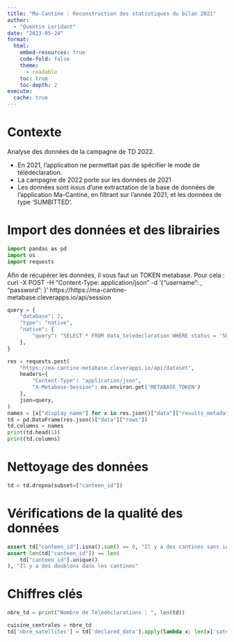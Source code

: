 ```yaml
---
title: "Ma-Cantine : Reconstruction des statistiques du bilan 2021"
author:
  - "Quentin Loridant"
date: "2023-05-24"
format:
  html:
    embed-resources: true
    code-fold: false
    theme:
      - readable
    toc: true
    toc-depth: 2
execute:
  cache: true
---
```


# Contexte
Analyse des données de la campagne de TD 2022.

* En 2021, l'application ne permettait pas de spécifier le mode de télédéclaration.  
* La campagne de 2022 porte sur les données de 2021  
* Les données sont issus d'une extractation de la base de données de l'application Ma-Cantine, en filtrant sur l'année 2021, et les données de type 'SUMBITTED'.


# Import des données et des librairies
```python
import pandas as pd
import os
import requests

```

Afin de récupérer les données, il vous faut un TOKEN metabase. Pour cela :
curl -X POST -H "Content-Type: application/json" -d '{"username": <USERNAME>, "password": <PASSWORD>}' https://https://ma-cantine-metabase.cleverapps.io/api/session

```python
query = {
    "database": 2,
    "type": "native",
    "native": {
        "query": "SELECT * FROM data_teledeclaration WHERE status = 'SUBMITTED' and year = 2021"
    },
}

res = requests.post(
    "https://ma-cantine-metabase.cleverapps.io/api/dataset",
    headers={
        "Content-Type": "application/json",
        "X-Metabase-Session": os.environ.get('METABASE_TOKEN')
    },
    json=query,
)
names = [x["display_name"] for x in res.json()["data"]["results_metadata"]["columns"]]
td = pd.DataFrame(res.json()["data"]["rows"])
td.columns = names
print(td.head(1))
print(td.columns)
```

# Nettoyage des données
```python
td = td.dropna(subset=["canteen_id"])
```

# Vérifications de la qualité des données
```python
assert td["canteen_id"].isna().sum() == 0, "Il y a des cantines sans identifiant"
assert len(td["canteen_id"]) == len(
    td["canteen_id"].unique()
), "Il y a des doublons dans les cantines"
```

# Chiffres clés
```python
nbre_td = print("Nombre de Télédéclarations : ", len(td))
```

```python
cuisine_centrales = nbre_td
td['nbre_satellites'] = td['declared_data'].apply(lambda x: len(x['satellites']))

```